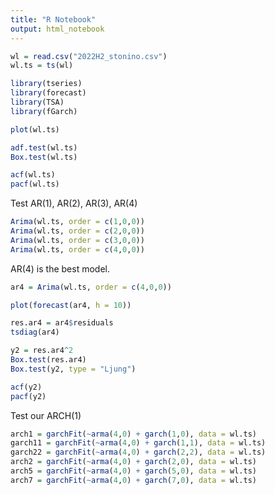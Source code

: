 ```yaml
---
title: "R Notebook"
output: html_notebook
---
```

```r
wl = read.csv("2022H2_stonino.csv")
wl.ts = ts(wl)
```

```r
library(tseries)
library(forecast)
library(TSA)
library(fGarch)
```

```r
plot(wl.ts)
```
```r
adf.test(wl.ts)
Box.test(wl.ts)
```
```r
acf(wl.ts)
pacf(wl.ts)
```
Test AR(1), AR(2), AR(3), AR(4)
```r
Arima(wl.ts, order = c(1,0,0))
Arima(wl.ts, order = c(2,0,0))
Arima(wl.ts, order = c(3,0,0))
Arima(wl.ts, order = c(4,0,0))
```
AR(4) is the best model.

```r
ar4 = Arima(wl.ts, order = c(4,0,0))
```

```r
plot(forecast(ar4, h = 10))
```
```r
res.ar4 = ar4$residuals
tsdiag(ar4)
```

```r
y2 = res.ar4^2
Box.test(res.ar4)
Box.test(y2, type = "Ljung")
```
```r
acf(y2)
pacf(y2)
```
Test our ARCH(1)

```r
arch1 = garchFit(~arma(4,0) + garch(1,0), data = wl.ts)
garch11 = garchFit(~arma(4,0) + garch(1,1), data = wl.ts)
garch22 = garchFit(~arma(4,0) + garch(2,2), data = wl.ts)
arch2 = garchFit(~arma(4,0) + garch(2,0), data = wl.ts)
arch5 = garchFit(~arma(4,0) + garch(5,0), data = wl.ts)
arch7 = garchFit(~arma(4,0) + garch(7,0), data = wl.ts)
```

